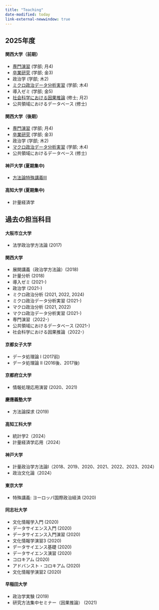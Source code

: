 ```yaml
---
title: "Teaching"
date-modified: today
link-external-newwindow: true
---
```


## 2025年度

#### 関西大学（前期）

* [専門演習](../seminar/index.qmd) (学部; 月4)
* [卒業研究](../seminar/index.qmd) (学部; 金3)
* 政治学 (学部; 木2)
* [ミクロ政治データ分析実習](https://www.jaysong.net/r4ps/) (学部; 木4)
* 導入ゼミ (学部; 金5)
* [社会科学における因果推論](https://www.jaysong.net/kandai-ci/) (修士; 月2)
* 公共領域におけるデータベース (修士)

#### 関西大学（後期）

* [専門演習](../seminar/index.qmd) (学部; 月4)
* [卒業研究](../seminar/index.qmd) (学部; 金3)
* 政治学 (学部; 木2)
* [マクロ政治データ分析実習](https://www.jaysong.net/r4ps/) (学部; 木4)
* 公共領域におけるデータベース (修士)

#### 神戸大学 (夏期集中)

- [方法論特殊講義III](https://www.jaysong.net/kobe-ci/)

#### 高知大学 (夏期集中)

- 計量経済学

## 過去の担当科目

#### 大阪市立大学

* 法学政治学方法論 (2017)

#### 関西大学

* 展開講義（政治学方法論）(2018)
* 計量分析 (2018)
* 導入ゼミ (2021-)
* 政治学 (2021-)
* ミクロ政治分析 (2021, 2022, 2024)
* ミクロ政治データ分析実習 (2021-)
* マクロ政治分析 (2021, 2022)
* マクロ政治データ分析実習 (2021-)
* 専門演習（2022-）
* 公共領域におけるデータベース (2021-)
* 社会科学における因果推論（2022-）

#### 京都女子大学

* データ処理論 I (2017前)
* データ処理論 II (2016後、2017後)

#### 京都府立大学

* 情報処理応用演習 (2020、2021)

#### 慶應義塾大学

* 方法論探求 (2019)

#### 高知工科大学

- 統計学2（2024）
- 計量経済学応用（2024）

#### 神戸大学

- 計量政治学方法論I（2018、2019、2020、2021、2022、2023、2024）
- 政治文化論（2024）

#### 東京大学

* 特殊講義: ヨーロッパ国際政治経済 (2020)

#### 同志社大学

* 文化情報学入門 (2020)
* データサイエンス入門 (2020)
* データサイエンス入門演習 (2020)
* 文化情報学演習3 (2020)
* データサイエンス基礎 (2020)
* データサイエンス演習 (2020)
* コロキアム (2020)
* アドバンスト・コロキアム (2020)
* 文化情報学演習2 (2020)

#### 早稲田大学

* 政治学実験 (2019)
* 研究方法集中セミナー（因果推論） (2021)

